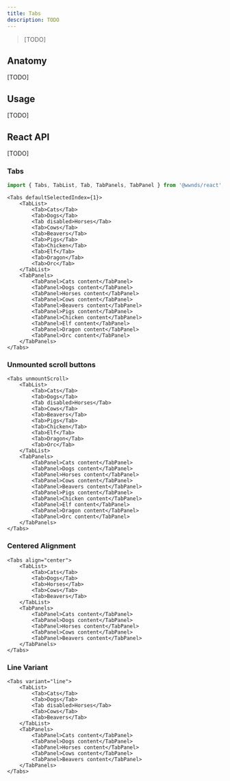 ```yaml
---
title: Tabs
description: TODO
---
```



> [TODO]

## Anatomy

[TODO]

## Usage

[TODO]

## React API

[TODO]

### Tabs

```js
import { Tabs, TabList, Tab, TabPanels, TabPanel } from '@wwnds/react';
```

```tsx live
<Tabs defaultSelectedIndex={1}>
	<TabList>
		<Tab>Cats</Tab>
		<Tab>Dogs</Tab>
		<Tab disabled>Horses</Tab>
		<Tab>Cows</Tab>
		<Tab>Beavers</Tab>
		<Tab>Pigs</Tab>
		<Tab>Chicken</Tab>
		<Tab>Elf</Tab>
		<Tab>Dragon</Tab>
		<Tab>Orc</Tab>
	</TabList>
	<TabPanels>
		<TabPanel>Cats content</TabPanel>
		<TabPanel>Dogs content</TabPanel>
		<TabPanel>Horses content</TabPanel>
		<TabPanel>Cows content</TabPanel>
		<TabPanel>Beavers content</TabPanel>
		<TabPanel>Pigs content</TabPanel>
		<TabPanel>Chicken content</TabPanel>
		<TabPanel>Elf content</TabPanel>
		<TabPanel>Dragon content</TabPanel>
		<TabPanel>Orc content</TabPanel>
	</TabPanels>
</Tabs>
```

### Unmounted scroll buttons

```tsx live
<Tabs unmountScroll>
	<TabList>
		<Tab>Cats</Tab>
		<Tab>Dogs</Tab>
		<Tab disabled>Horses</Tab>
		<Tab>Cows</Tab>
		<Tab>Beavers</Tab>
		<Tab>Pigs</Tab>
		<Tab>Chicken</Tab>
		<Tab>Elf</Tab>
		<Tab>Dragon</Tab>
		<Tab>Orc</Tab>
	</TabList>
	<TabPanels>
		<TabPanel>Cats content</TabPanel>
		<TabPanel>Dogs content</TabPanel>
		<TabPanel>Horses content</TabPanel>
		<TabPanel>Cows content</TabPanel>
		<TabPanel>Beavers content</TabPanel>
		<TabPanel>Pigs content</TabPanel>
		<TabPanel>Chicken content</TabPanel>
		<TabPanel>Elf content</TabPanel>
		<TabPanel>Dragon content</TabPanel>
		<TabPanel>Orc content</TabPanel>
	</TabPanels>
</Tabs>
```

### Centered Alignment

```tsx live
<Tabs align="center">
	<TabList>
		<Tab>Cats</Tab>
		<Tab>Dogs</Tab>
		<Tab>Horses</Tab>
		<Tab>Cows</Tab>
		<Tab>Beavers</Tab>
	</TabList>
	<TabPanels>
		<TabPanel>Cats content</TabPanel>
		<TabPanel>Dogs content</TabPanel>
		<TabPanel>Horses content</TabPanel>
		<TabPanel>Cows content</TabPanel>
		<TabPanel>Beavers content</TabPanel>
	</TabPanels>
</Tabs>
```

### Line Variant

```tsx live
<Tabs variant="line">
	<TabList>
		<Tab>Cats</Tab>
		<Tab>Dogs</Tab>
		<Tab disabled>Horses</Tab>
		<Tab>Cows</Tab>
		<Tab>Beavers</Tab>
	</TabList>
	<TabPanels>
		<TabPanel>Cats content</TabPanel>
		<TabPanel>Dogs content</TabPanel>
		<TabPanel>Horses content</TabPanel>
		<TabPanel>Cows content</TabPanel>
		<TabPanel>Beavers content</TabPanel>
	</TabPanels>
</Tabs>
```
